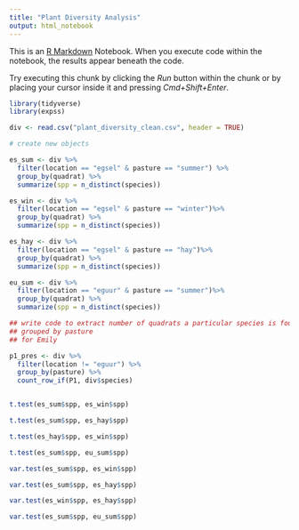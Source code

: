 ```yaml
---
title: "Plant Diversity Analysis"
output: html_notebook
---
```


This is an [R Markdown](http://rmarkdown.rstudio.com) Notebook. When you execute code within the notebook, the results appear beneath the code. 

Try executing this chunk by clicking the *Run* button within the chunk or by placing your cursor inside it and pressing *Cmd+Shift+Enter*. 

```r

library(tidyverse)
library(expss)

div <- read.csv("plant_diversity_clean.csv", header = TRUE)

```

```r

# create new objects

es_sum <- div %>% 
  filter(location == "egsel" & pasture == "summer") %>% 
  group_by(quadrat) %>% 
  summarize(spp = n_distinct(species))

es_win <- div %>% 
  filter(location == "egsel" & pasture == "winter")%>% 
  group_by(quadrat) %>% 
  summarize(spp = n_distinct(species))

es_hay <- div %>% 
  filter(location == "egsel" & pasture == "hay")%>% 
  group_by(quadrat) %>% 
  summarize(spp = n_distinct(species))

eu_sum <- div %>% 
  filter(location == "eguur" & pasture == "summer")%>% 
  group_by(quadrat) %>% 
  summarize(spp = n_distinct(species))


```


```r

## write code to extract number of quadrats a particular species is found in
## grouped by pasture
## for Emily

p1_pres <- div %>% 
  filter(location != "eguur") %>% 
  group_by(pasture) %>%
  count_row_if(P1, div$species)



```

```r

t.test(es_sum$spp, es_win$spp)

t.test(es_sum$spp, es_hay$spp)

t.test(es_hay$spp, es_win$spp)

t.test(es_sum$spp, eu_sum$spp)

var.test(es_sum$spp, es_win$spp)

var.test(es_sum$spp, es_hay$spp)

var.test(es_win$spp, es_hay$spp)

var.test(es_sum$spp, eu_sum$spp)

```

